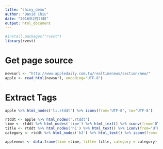 ```yaml
---
title: "shiny_demo"
author: "David Chiu"
date: "2016年2月28日"
output: html_document
---
```

```r
#install.packages("rvest")
library(rvest)
```

# Get page source
```r
newsurl <- "http://www.appledaily.com.tw/realtimenews/section/new/"
apple <- read_html(newsurl, encoding="UTF-8")


```

# Extract Tags
```r
apple %>% html_nodes('li.rtddt') %>% iconv(from='UTF-8', to='UTF-8') 

rtddt <- apple %>% html_nodes('.rtddt')  
time <- rtddt %>% html_nodes('time') %>% html_text() %>% iconv(from='UTF-8', to='UTF-8')
title <- rtddt %>% html_nodes('h1') %>% html_text() %>% iconv(from='UTF-8', to='UTF-8')
category <- rtddt %>% html_nodes('h2') %>% html_text() %>% iconv(from='UTF-8', to='UTF-8')

applenews <- data.frame(time =time, title= title, category = category)
```